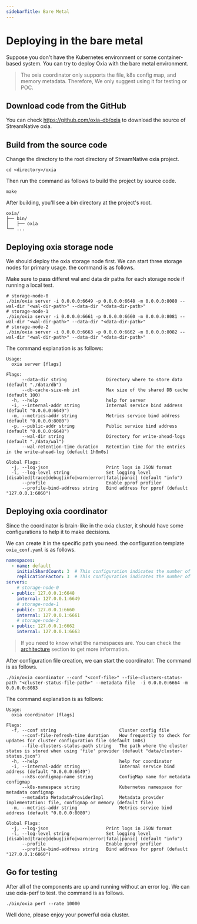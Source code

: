 ```yaml
---
sidebarTitle: Bare Metal
---
```


# Deploying in the bare metal

Suppose you don't have the Kubernetes environment or some container-based system. You can try to deploy Oxia with the bare metal environment.

> The oxia coordinator only supports the file, k8s config map, and memory metadata. Therefore, We only suggest using it for testing or POC.

## Download code from the GitHub

You can check https://github.com/oxia-db/oxia to download the source of StreamNative oxia.

## Build from the source code

Change the directory to the root directory of StreamNative oxia project.

```shell
cd <directory>/oxia
```

Then run the command as follows to build the project by source code.

```shell
make
```

After building, you'll see a bin directory at the project's root.

```shell
oxia/
├── bin/
│   ├── oxia
└── ...
```

## Deploying oxia storage node

We should deploy the oxia storage node first. We can start three storage nodes for primary usage. the command is as follows.

Make sure to pass differet wal and data dir paths for each storage node if running a local test.

```shell
# storage-node-0
./bin/oxia server -i 0.0.0.0:6649 -p 0.0.0.0:6648 -m 0.0.0.0:8080 --wal-dir "<wal-dir-path>" --data-dir "<data-dir-path>"
# storage-node-1
./bin/oxia server -i 0.0.0.0:6661 -p 0.0.0.0:6660 -m 0.0.0.0:8081 --wal-dir "<wal-dir-path>" --data-dir "<data-dir-path>"
# storage-node-2
./bin/oxia server -i 0.0.0.0:6663 -p 0.0.0.0:6662 -m 0.0.0.0:8082 --wal-dir "<wal-dir-path>" --data-dir "<data-dir-path>"
```

The command explanation is as follows:

```shell
Usage:
  oxia server [flags]

Flags:
      --data-dir string               Directory where to store data (default "./data/db")
      --db-cache-size-mb int          Max size of the shared DB cache (default 100)
  -h, --help                          help for server
  -i, --internal-addr string          Internal service bind address (default "0.0.0.0:6649")
  -m, --metrics-addr string           Metrics service bind address (default "0.0.0.0:8080")
  -p, --public-addr string            Public service bind address (default "0.0.0.0:6648")
      --wal-dir string                Directory for write-ahead-logs (default "./data/wal")
      --wal-retention-time duration   Retention time for the entries in the write-ahead-log (default 1h0m0s)

Global Flags:
  -j, --log-json                      Print logs in JSON format
  -l, --log-level string              Set logging level [disabled|trace|debug|info|warn|error|fatal|panic] (default "info")
      --profile                       Enable pprof profiler
      --profile-bind-address string   Bind address for pprof (default "127.0.0.1:6060")
```
## Deploying oxia coordinator

Since the coordinator is brain-like in the oxia cluster, it should have some configurations to help it to make decisions.

We can create it in the specific path you need. the configuration template `oxia_conf.yaml` is as follows. 

```yaml
namespaces:
  - name: default
    initialShardCount: 3  # This configuration indicates the number of shards for keys across the namespace.
    replicationFactor: 3  # This configuration indicates the number of replicas for of key-shard.
servers:
    # storage-node-0
  - public: 127.0.0.1:6648  
    internal: 127.0.0.1:6649
    # storage-node-1
  - public: 127.0.0.1:6660  
    internal: 127.0.0.1:6661
    # storage-node-2
  - public: 127.0.0.1:6662
    internal: 127.0.0.1:6663
```

> If you need to know what the namespaces are. You can check the [architecture](https://github.com/oxia-db/oxia/blob/main/docs/architecture.md) section to get more information.

After configuration file creation, we can start the coordinator. The command is as follows.

```shell
./bin/oxia coordinator --conf "<conf-file>" --file-clusters-status-path "<cluster-status-file-path>" --metadata file  -i 0.0.0.0:6664 -m 0.0.0.0:8083 
```

The command explanation is as follows:

```shell
Usage:
  oxia coordinator [flags]

Flags:
  -f, --conf string                        Cluster config file
      --conf-file-refresh-time duration    How frequently to check for updates for cluster configuration file (default 1m0s)
      --file-clusters-status-path string   The path where the cluster status is stored when using 'file' provider (default "data/cluster-status.json")
  -h, --help                               help for coordinator
  -i, --internal-addr string               Internal service bind address (default "0.0.0.0:6649")
      --k8s-configmap-name string          ConfigMap name for metadata configmap
      --k8s-namespace string               Kubernetes namespace for metadata configmap
      --metadata MetadataProviderImpl      Metadata provider implementation: file, configmap or memory (default file)
  -m, --metrics-addr string                Metrics service bind address (default "0.0.0.0:8080")

Global Flags:
  -j, --log-json                      Print logs in JSON format
  -l, --log-level string              Set logging level [disabled|trace|debug|info|warn|error|fatal|panic] (default "info")
      --profile                       Enable pprof profiler
      --profile-bind-address string   Bind address for pprof (default "127.0.0.1:6060")
```

## Go for testing

After all of the components are up and running without an error log. We can use oxia-perf to test. the command is as follows.

```shell
./bin/oxia perf --rate 10000
```


Well done, please enjoy your powerful oxia cluster.
